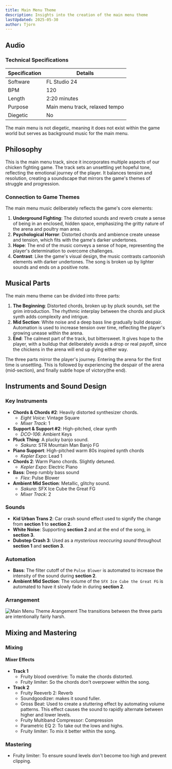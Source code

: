 ```yaml
---
title: Main Menu Theme
description: Insights into the creation of the main menu theme
lastUpdated: 2025-05-30
author: Tjorn
---
```


## Audio
<AudioPlayer 
	src="/music/main-menu-song.mp3"
	title="Main Menu Music"
	description="The main menu theme sets the emotional tone for the game, blending distorted synths, plucky banjo, and deep bass to create a soundscape that is both unsettling and hopeful. This track introduces players to the world of underground chicken fighting, balancing tension and resolution to reflect the game's unique mix of psychological horror and determination."
/>

### Technical Specifications

| Specification | Details                        |
| ------------- | ------------------------------ |
| Software      | FL Studio 24                   |
| BPM           | 120                            |
| Length        | 2:20 minutes                   |
| Purpose       | Main menu track, relaxed tempo |
| Diegetic      | No                             |

The main menu is not diegetic, meaning it does not exist within the game world but serves as background music for the main menu.

## Philosophy

This is the main menu track, since it incorporates multiple aspects of our chicken fighting game. The track sets an unsettling yet hopeful tone, reflecting the emotional journey of the player. It balances tension and resolution, creating a soundscape that mirrors the game's themes of struggle and progression.

### Connection to Game Themes

The main menu music deliberately reflects the game's core elements:

1. **Underground Fighting**: The distorted sounds and reverb create a sense of being in an enclosed, hidden space, emphasizing the gritty nature of the arena and poultry man area.
2. **Psychological Horror**: Distorted chords and ambience create unease and tension, which fits with the game's darker undertones.
3. **Hope**: The end of the music conveys a sense of hope, representing the player's determination to overcome challenges.
4. **Contrast**: Like the game's visual design, the music contrasts cartoonish elements with darker undertones. The song is broken up by lighter sounds and ends on a positive note.

## Musical Parts

The main menu theme can be divided into three parts:

1. **The Beginning**: Distorted chords, broken up by pluck sounds, set the grim introduction. The rhythmic interplay between the chords and pluck synth adds complexity and intrigue.
2. **Mid Section**: White noise and a deep bass line gradually build despair. Automation is used to increase tension over time, reflecting the player's growing unease within the arena.
3. **End**: The calmest part of the track, but bittersweet. It gives hope to the player, with a buildup that deliberately avoids a drop or real payoff, since the chickens in the arena will end up dying either way.

The three parts mirror the player's journey. Entering the arena for the first time is unsettling. This is followed by experiencing the despair of the arena (mid-section), and finally subtle hope of victory(the end).

## Instruments and Sound Design

### Key Instruments

- **Chords & Chords #2**: Heavily distorted synthesizer chords.
  - _Eight Voice_: Vintage Square
  - _Mixer Track_: 1
- **Support & Support #2**: High-pitched, clear synth
  - _DCO-106_: Ambient Keys
- **Pluck Thing**: A plucky banjo sound.
  - _Sakura_: STR Mountain Man Banjo FG
- **Piano Support**: High-pitched warm 80s inspired synth chords
  - _Kepler Expo_: Lead 1
- **Chords 2**: Warm Piano chords. Slightly detuned.
  - _Kepler Expo_: Electric Piano
- **Bass**: Deep rumbly bass sound
  - _Flex_: Pulse Blower
- **Ambient Mid Section**: Metallic, glitchy sound.
  - _Sakura_: SFX Ice Cube the Great FG
  - _Mixer Track_: 2

### Sounds

- **Kid Urban Trans 2**: Car crash sound effect used to signify the change from **section 1** to **section 2**.
- **White Noise**: Supporting **section 2** and at the end of the song, in **section 3**.
- **Dubstep Crash 3**: Used as a _mysterious reoccuring sound_ throughout **section 1** and **section 3**.

### Automation

- **Bass**: The filter cutoff of the `Pulse Blower` is automated to increase the intensity of the sound during **section 2**.
- **Ambient Mid Section**: The volume of the `SFX Ice Cube the Great FG` is automated to have it slowly fade in during **section 2**.

### Arrangement

![Main Menu Theme Arangement](../../../../../assets/fowl-play/art/music/main-menu/arangement.png)
The transitions between the three parts are intentionally fairly harsh.

## Mixing and Mastering

### Mixing

#### Mixer Effects

- **Track 1**
  - Fruity blood overdrive: To make the chords distorted.
  - Fruity limiter: So the chords don't overpower within the song.
- **Track 2**
  - Fruity Reeverb 2: Reverb
  - Soundgoodizer: makes it sound fuller.
  - Gross Beat: Used to create a stuttering effect by automating volume patterns. This effect causes the sound to rapidly alternate between higher and lower levels.
  - Fruity Multiband Compressor: Compression
  - Parametric EQ 2: To take out the lows and highs.
  - Fruity limiter: To mix it better within the song.

### Mastering

- Fruity limiter: To ensure sound levels don't become too high and prevent clipping.
